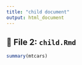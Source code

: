 ```yaml
---
title: "child document"
output: html_document
---
```


## 📄 File 2: `child.Rmd`

```r
summary(mtcars)
```
